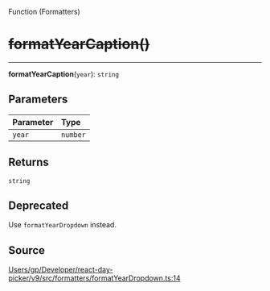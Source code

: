 <SectionTitle>Function (Formatters)</SectionTitle>

# ~~formatYearCaption()~~

<Description>

</Description>

---

<a id="undefined" name="undefined"></a>

<SignatureMemberIdentifier>**formatYearCaption**(`year`): `string`</SignatureMemberIdentifier>

## Parameters

| Parameter | Type |
| :------ | :------ |
| `year` | `number` |

## Returns

`string`

## Deprecated

Use `formatYearDropdown` instead.

## Source

[Users/gp/Developer/react-day-picker/v9/src/formatters/formatYearDropdown.ts:14](https://github.com/gpbl/react-day-picker/blob/a7b1c7f4e/src/formatters/formatYearDropdown.ts#L14)
